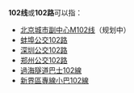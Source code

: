 {{线路名消歧义}}
'''102线'''或'''102路'''可以指：
* [[北京城市副中心M102线|北京城市副中心M102线]]（规划中）
* [[蚌埠公交102路|蚌埠公交102路]]
* [[深圳公交102路|深圳公交102路]]
* [[郑州公交102路|郑州公交102路]]
* [[過海隧道巴士102線|過海隧道巴士102線]]
* [[新界區專線小巴102線|新界區專線小巴102線]]

{{disambig|cat=四字路线名消歧义}}